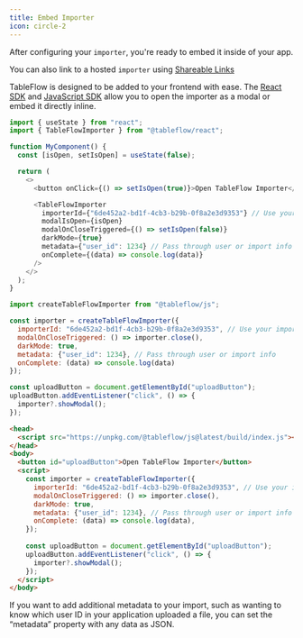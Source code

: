 ```yaml
---
title: Embed Importer
icon: circle-2
---
```


After configuring your `importer`, you're ready to embed it inside of your app.

<Info>You can also link to a hosted `importer` using [Shareable Links](/shareable-links)</Info>

TableFlow is designed to be added to your frontend with ease. The [React SDK](/sdk/react) and [JavaScript SDK](/sdk/javascript) allow you to open the importer as a modal or embed it directly inline.

<CodeGroup>

```javascript React
import { useState } from "react";
import { TableFlowImporter } from "@tableflow/react";

function MyComponent() {
  const [isOpen, setIsOpen] = useState(false);

  return (
    <>
      <button onClick={() => setIsOpen(true)}>Open TableFlow Importer</button>

      <TableFlowImporter
        importerId={"6de452a2-bd1f-4cb3-b29b-0f8a2e3d9353"} // Use your importer ID
        modalIsOpen={isOpen}
        modalOnCloseTriggered={() => setIsOpen(false)}
        darkMode={true}
        metadata={"user_id": 1234} // Pass through user or import info
        onComplete={(data) => console.log(data)}
      />
    </>
  );
}
```

```javascript Javascript
import createTableFlowImporter from "@tableflow/js";

const importer = createTableFlowImporter({
  importerId: "6de452a2-bd1f-4cb3-b29b-0f8a2e3d9353", // Use your importer ID 
  modalOnCloseTriggered: () => importer.close(),
  darkMode: true,
  metadata: {"user_id": 1234}, // Pass through user or import info
  onComplete: (data) => console.log(data)
});

const uploadButton = document.getElementById("uploadButton");
uploadButton.addEventListener("click", () => {
  importer?.showModal();
});
```

```html HTML
<head>
  <script src="https://unpkg.com/@tableflow/js@latest/build/index.js"></script>
</head>
<body>
  <button id="uploadButton">Open TableFlow Importer</button>
  <script>
    const importer = createTableFlowImporter({
      importerId: "6de452a2-bd1f-4cb3-b29b-0f8a2e3d9353", // Use your importer ID
      modalOnCloseTriggered: () => importer.close(),
      darkMode: true, 
      metadata: {"user_id": 1234}, // Pass through user or import info
      onComplete: (data) => console.log(data),
    });
  
    const uploadButton = document.getElementById("uploadButton");
    uploadButton.addEventListener("click", () => {
      importer?.showModal();
    });
  </script>
</body>
```

</CodeGroup>

If you want to add additional metadata to your import, such as wanting to know which user ID in your application uploaded a file, you can set the “metadata” property with any data as JSON.
